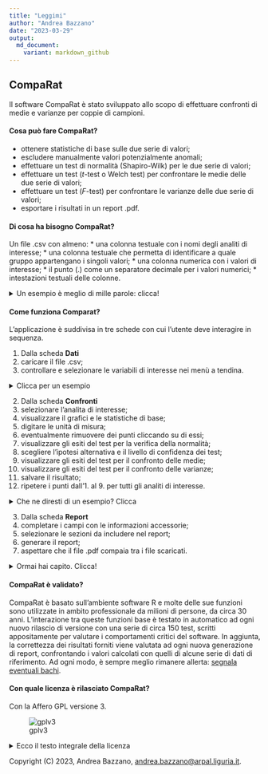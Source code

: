 ```yaml
---
title: "Leggimi"
author: "Andrea Bazzano"
date: "2023-03-29"
output:
  md_document:
    variant: markdown_github
---
```

## CompaRat

Il software CompaRat è stato sviluppato allo scopo di effettuare confronti di medie e varianze per coppie di campioni.

#### Cosa può fare CompaRat?
* ottenere statistiche di base sulle due serie di valori;
* escludere manualmente valori potenzialmente anomali;
* effettuare un test di normalità (Shapiro-Wilk) per le due serie di valori;
* effettuare un test (_t_-test o Welch test) per confrontare le medie delle due serie di valori;
* effettuare un test (_F_-test) per confrontare le varianze delle due serie di valori;
* esportare i risultati in un report .pdf.

#### Di cosa ha bisogno CompaRat?
Un file .csv con almeno:
* una colonna testuale con i nomi degli analiti di interesse;
* una colonna testuale che permetta di identificare a quale gruppo appartengano i singoli valori;
* una colonna numerica con i valori di interesse;
* il punto (.) come un separatore decimale per i valori numerici; 
* intestazioni testuali delle colonne.

<details>
<summary> Un esempio è meglio di mille parole: clicca! </summary>
<img src="./inst/extdata/inputcsv.png">
</details>

#### Come funziona Comparat?
L'applicazione è suddivisa in tre schede con cui l'utente deve interagire in sequenza.

1. Dalla scheda **Dati**
  1. caricare il file .csv;
  2. controllare e selezionare le variabili di interesse nei menù a tendina.
  
<details>
<summary> Clicca per un esempio </summary>
<img src="./inst/extdata/dati.png">
</details>

2. Dalla scheda **Confronti**
  1. selezionare l'analita di interesse;
  2. visualizzare il grafici e le statistiche di base;
  3. digitare le unità di misura;
  4. eventualmente rimuovere dei punti cliccando su di essi;
  5. visualizzare gli esiti del test per la verifica della normalità;
  6. scegliere l'ipotesi alternativa e il livello di confidenza dei test;
  7. visualizzare gli esiti del test per il confronto delle medie;
  8. visualizzare gli esiti del test per il confronto delle varianze;
  9. salvare il risultato;
  10. ripetere i punti dall'1. al 9. per tutti gli analiti di interesse.
  
<details>
<summary> Che ne diresti di un esempio? Clicca </summary>
<img src="./inst/extdata/confronti.png">
</details>
  
3. Dalla scheda **Report**
  1. completare i campi con le informazioni accessorie;
  2. selezionare le sezioni da includere nel report;
  3. generare il report;
  4. aspettare che il file .pdf compaia tra i file scaricati.

<details>
<summary> Ormai hai capito. Clicca! </summary>
<img src="./inst/extdata/report.png" width="50%">
</details>

#### CompaRat è validato?
CompaRat è basato sull'ambiente software R e molte delle sue funzioni sono utilizzate in ambito professionale da milioni di persone, da circa 30 anni.
L'interazione tra queste funzioni base è testato in automatico ad ogni nuovo rilascio di versione con una serie di circa 150 test, scritti appositamente per valutare i comportamenti critici del software.
In aggiunta, la correttezza dei risultati forniti viene valutata ad ogni nuova generazione di report, confrontando i valori calcolati con quelli di alcune serie di dati di riferimento.
Ad ogni modo, è sempre meglio rimanere allerta: [segnala eventuali bachi](mailto:andrea.bazzano@arpal.liguria.it).

#### Con quale licenza è rilasciato CompaRat?
Con la Affero GPL versione 3.

![gplv3](./inst/extdata/agplv3.png)

<details>
<summary> Ecco il testo integrale della licenza </summary>

### GNU AFFERO GENERAL PUBLIC LICENSE

Version 3, 19 November 2007

Copyright (C) 2007 Free Software Foundation, Inc.
<https://fsf.org/>

Everyone is permitted to copy and distribute verbatim copies of this
license document, but changing it is not allowed.

### Preamble

The GNU Affero General Public License is a free, copyleft license for
software and other kinds of works, specifically designed to ensure
cooperation with the community in the case of network server software.

The licenses for most software and other practical works are designed
to take away your freedom to share and change the works. By contrast,
our General Public Licenses are intended to guarantee your freedom to
share and change all versions of a program--to make sure it remains
free software for all its users.

When we speak of free software, we are referring to freedom, not
price. Our General Public Licenses are designed to make sure that you
have the freedom to distribute copies of free software (and charge for
them if you wish), that you receive source code or can get it if you
want it, that you can change the software or use pieces of it in new
free programs, and that you know you can do these things.

Developers that use our General Public Licenses protect your rights
with two steps: (1) assert copyright on the software, and (2) offer
you this License which gives you legal permission to copy, distribute
and/or modify the software.

A secondary benefit of defending all users' freedom is that
improvements made in alternate versions of the program, if they
receive widespread use, become available for other developers to
incorporate. Many developers of free software are heartened and
encouraged by the resulting cooperation. However, in the case of
software used on network servers, this result may fail to come about.
The GNU General Public License permits making a modified version and
letting the public access it on a server without ever releasing its
source code to the public.

The GNU Affero General Public License is designed specifically to
ensure that, in such cases, the modified source code becomes available
to the community. It requires the operator of a network server to
provide the source code of the modified version running there to the
users of that server. Therefore, public use of a modified version, on
a publicly accessible server, gives the public access to the source
code of the modified version.

An older license, called the Affero General Public License and
published by Affero, was designed to accomplish similar goals. This is
a different license, not a version of the Affero GPL, but Affero has
released a new version of the Affero GPL which permits relicensing
under this license.

The precise terms and conditions for copying, distribution and
modification follow.

### TERMS AND CONDITIONS

#### 0. Definitions.

"This License" refers to version 3 of the GNU Affero General Public
License.

"Copyright" also means copyright-like laws that apply to other kinds
of works, such as semiconductor masks.

"The Program" refers to any copyrightable work licensed under this
License. Each licensee is addressed as "you". "Licensees" and
"recipients" may be individuals or organizations.

To "modify" a work means to copy from or adapt all or part of the work
in a fashion requiring copyright permission, other than the making of
an exact copy. The resulting work is called a "modified version" of
the earlier work or a work "based on" the earlier work.

A "covered work" means either the unmodified Program or a work based
on the Program.

To "propagate" a work means to do anything with it that, without
permission, would make you directly or secondarily liable for
infringement under applicable copyright law, except executing it on a
computer or modifying a private copy. Propagation includes copying,
distribution (with or without modification), making available to the
public, and in some countries other activities as well.

To "convey" a work means any kind of propagation that enables other
parties to make or receive copies. Mere interaction with a user
through a computer network, with no transfer of a copy, is not
conveying.

An interactive user interface displays "Appropriate Legal Notices" to
the extent that it includes a convenient and prominently visible
feature that (1) displays an appropriate copyright notice, and (2)
tells the user that there is no warranty for the work (except to the
extent that warranties are provided), that licensees may convey the
work under this License, and how to view a copy of this License. If
the interface presents a list of user commands or options, such as a
menu, a prominent item in the list meets this criterion.

#### 1. Source Code.

The "source code" for a work means the preferred form of the work for
making modifications to it. "Object code" means any non-source form of
a work.

A "Standard Interface" means an interface that either is an official
standard defined by a recognized standards body, or, in the case of
interfaces specified for a particular programming language, one that
is widely used among developers working in that language.

The "System Libraries" of an executable work include anything, other
than the work as a whole, that (a) is included in the normal form of
packaging a Major Component, but which is not part of that Major
Component, and (b) serves only to enable use of the work with that
Major Component, or to implement a Standard Interface for which an
implementation is available to the public in source code form. A
"Major Component", in this context, means a major essential component
(kernel, window system, and so on) of the specific operating system
(if any) on which the executable work runs, or a compiler used to
produce the work, or an object code interpreter used to run it.

The "Corresponding Source" for a work in object code form means all
the source code needed to generate, install, and (for an executable
work) run the object code and to modify the work, including scripts to
control those activities. However, it does not include the work's
System Libraries, or general-purpose tools or generally available free
programs which are used unmodified in performing those activities but
which are not part of the work. For example, Corresponding Source
includes interface definition files associated with source files for
the work, and the source code for shared libraries and dynamically
linked subprograms that the work is specifically designed to require,
such as by intimate data communication or control flow between those
subprograms and other parts of the work.

The Corresponding Source need not include anything that users can
regenerate automatically from other parts of the Corresponding Source.

The Corresponding Source for a work in source code form is that same
work.

#### 2. Basic Permissions.

All rights granted under this License are granted for the term of
copyright on the Program, and are irrevocable provided the stated
conditions are met. This License explicitly affirms your unlimited
permission to run the unmodified Program. The output from running a
covered work is covered by this License only if the output, given its
content, constitutes a covered work. This License acknowledges your
rights of fair use or other equivalent, as provided by copyright law.

You may make, run and propagate covered works that you do not convey,
without conditions so long as your license otherwise remains in force.
You may convey covered works to others for the sole purpose of having
them make modifications exclusively for you, or provide you with
facilities for running those works, provided that you comply with the
terms of this License in conveying all material for which you do not
control copyright. Those thus making or running the covered works for
you must do so exclusively on your behalf, under your direction and
control, on terms that prohibit them from making any copies of your
copyrighted material outside their relationship with you.

Conveying under any other circumstances is permitted solely under the
conditions stated below. Sublicensing is not allowed; section 10 makes
it unnecessary.

#### 3. Protecting Users' Legal Rights From Anti-Circumvention Law.

No covered work shall be deemed part of an effective technological
measure under any applicable law fulfilling obligations under article
11 of the WIPO copyright treaty adopted on 20 December 1996, or
similar laws prohibiting or restricting circumvention of such
measures.

When you convey a covered work, you waive any legal power to forbid
circumvention of technological measures to the extent such
circumvention is effected by exercising rights under this License with
respect to the covered work, and you disclaim any intention to limit
operation or modification of the work as a means of enforcing, against
the work's users, your or third parties' legal rights to forbid
circumvention of technological measures.

#### 4. Conveying Verbatim Copies.

You may convey verbatim copies of the Program's source code as you
receive it, in any medium, provided that you conspicuously and
appropriately publish on each copy an appropriate copyright notice;
keep intact all notices stating that this License and any
non-permissive terms added in accord with section 7 apply to the code;
keep intact all notices of the absence of any warranty; and give all
recipients a copy of this License along with the Program.

You may charge any price or no price for each copy that you convey,
and you may offer support or warranty protection for a fee.

#### 5. Conveying Modified Source Versions.

You may convey a work based on the Program, or the modifications to
produce it from the Program, in the form of source code under the
terms of section 4, provided that you also meet all of these
conditions:

-   a) The work must carry prominent notices stating that you modified
    it, and giving a relevant date.
-   b) The work must carry prominent notices stating that it is
    released under this License and any conditions added under
    section 7. This requirement modifies the requirement in section 4
    to "keep intact all notices".
-   c) You must license the entire work, as a whole, under this
    License to anyone who comes into possession of a copy. This
    License will therefore apply, along with any applicable section 7
    additional terms, to the whole of the work, and all its parts,
    regardless of how they are packaged. This License gives no
    permission to license the work in any other way, but it does not
    invalidate such permission if you have separately received it.
-   d) If the work has interactive user interfaces, each must display
    Appropriate Legal Notices; however, if the Program has interactive
    interfaces that do not display Appropriate Legal Notices, your
    work need not make them do so.

A compilation of a covered work with other separate and independent
works, which are not by their nature extensions of the covered work,
and which are not combined with it such as to form a larger program,
in or on a volume of a storage or distribution medium, is called an
"aggregate" if the compilation and its resulting copyright are not
used to limit the access or legal rights of the compilation's users
beyond what the individual works permit. Inclusion of a covered work
in an aggregate does not cause this License to apply to the other
parts of the aggregate.

#### 6. Conveying Non-Source Forms.

You may convey a covered work in object code form under the terms of
sections 4 and 5, provided that you also convey the machine-readable
Corresponding Source under the terms of this License, in one of these
ways:

-   a) Convey the object code in, or embodied in, a physical product
    (including a physical distribution medium), accompanied by the
    Corresponding Source fixed on a durable physical medium
    customarily used for software interchange.
-   b) Convey the object code in, or embodied in, a physical product
    (including a physical distribution medium), accompanied by a
    written offer, valid for at least three years and valid for as
    long as you offer spare parts or customer support for that product
    model, to give anyone who possesses the object code either (1) a
    copy of the Corresponding Source for all the software in the
    product that is covered by this License, on a durable physical
    medium customarily used for software interchange, for a price no
    more than your reasonable cost of physically performing this
    conveying of source, or (2) access to copy the Corresponding
    Source from a network server at no charge.
-   c) Convey individual copies of the object code with a copy of the
    written offer to provide the Corresponding Source. This
    alternative is allowed only occasionally and noncommercially, and
    only if you received the object code with such an offer, in accord
    with subsection 6b.
-   d) Convey the object code by offering access from a designated
    place (gratis or for a charge), and offer equivalent access to the
    Corresponding Source in the same way through the same place at no
    further charge. You need not require recipients to copy the
    Corresponding Source along with the object code. If the place to
    copy the object code is a network server, the Corresponding Source
    may be on a different server (operated by you or a third party)
    that supports equivalent copying facilities, provided you maintain
    clear directions next to the object code saying where to find the
    Corresponding Source. Regardless of what server hosts the
    Corresponding Source, you remain obligated to ensure that it is
    available for as long as needed to satisfy these requirements.
-   e) Convey the object code using peer-to-peer transmission,
    provided you inform other peers where the object code and
    Corresponding Source of the work are being offered to the general
    public at no charge under subsection 6d.

A separable portion of the object code, whose source code is excluded
from the Corresponding Source as a System Library, need not be
included in conveying the object code work.

A "User Product" is either (1) a "consumer product", which means any
tangible personal property which is normally used for personal,
family, or household purposes, or (2) anything designed or sold for
incorporation into a dwelling. In determining whether a product is a
consumer product, doubtful cases shall be resolved in favor of
coverage. For a particular product received by a particular user,
"normally used" refers to a typical or common use of that class of
product, regardless of the status of the particular user or of the way
in which the particular user actually uses, or expects or is expected
to use, the product. A product is a consumer product regardless of
whether the product has substantial commercial, industrial or
non-consumer uses, unless such uses represent the only significant
mode of use of the product.

"Installation Information" for a User Product means any methods,
procedures, authorization keys, or other information required to
install and execute modified versions of a covered work in that User
Product from a modified version of its Corresponding Source. The
information must suffice to ensure that the continued functioning of
the modified object code is in no case prevented or interfered with
solely because modification has been made.

If you convey an object code work under this section in, or with, or
specifically for use in, a User Product, and the conveying occurs as
part of a transaction in which the right of possession and use of the
User Product is transferred to the recipient in perpetuity or for a
fixed term (regardless of how the transaction is characterized), the
Corresponding Source conveyed under this section must be accompanied
by the Installation Information. But this requirement does not apply
if neither you nor any third party retains the ability to install
modified object code on the User Product (for example, the work has
been installed in ROM).

The requirement to provide Installation Information does not include a
requirement to continue to provide support service, warranty, or
updates for a work that has been modified or installed by the
recipient, or for the User Product in which it has been modified or
installed. Access to a network may be denied when the modification
itself materially and adversely affects the operation of the network
or violates the rules and protocols for communication across the
network.

Corresponding Source conveyed, and Installation Information provided,
in accord with this section must be in a format that is publicly
documented (and with an implementation available to the public in
source code form), and must require no special password or key for
unpacking, reading or copying.

#### 7. Additional Terms.

"Additional permissions" are terms that supplement the terms of this
License by making exceptions from one or more of its conditions.
Additional permissions that are applicable to the entire Program shall
be treated as though they were included in this License, to the extent
that they are valid under applicable law. If additional permissions
apply only to part of the Program, that part may be used separately
under those permissions, but the entire Program remains governed by
this License without regard to the additional permissions.

When you convey a copy of a covered work, you may at your option
remove any additional permissions from that copy, or from any part of
it. (Additional permissions may be written to require their own
removal in certain cases when you modify the work.) You may place
additional permissions on material, added by you to a covered work,
for which you have or can give appropriate copyright permission.

Notwithstanding any other provision of this License, for material you
add to a covered work, you may (if authorized by the copyright holders
of that material) supplement the terms of this License with terms:

-   a) Disclaiming warranty or limiting liability differently from the
    terms of sections 15 and 16 of this License; or
-   b) Requiring preservation of specified reasonable legal notices or
    author attributions in that material or in the Appropriate Legal
    Notices displayed by works containing it; or
-   c) Prohibiting misrepresentation of the origin of that material,
    or requiring that modified versions of such material be marked in
    reasonable ways as different from the original version; or
-   d) Limiting the use for publicity purposes of names of licensors
    or authors of the material; or
-   e) Declining to grant rights under trademark law for use of some
    trade names, trademarks, or service marks; or
-   f) Requiring indemnification of licensors and authors of that
    material by anyone who conveys the material (or modified versions
    of it) with contractual assumptions of liability to the recipient,
    for any liability that these contractual assumptions directly
    impose on those licensors and authors.

All other non-permissive additional terms are considered "further
restrictions" within the meaning of section 10. If the Program as you
received it, or any part of it, contains a notice stating that it is
governed by this License along with a term that is a further
restriction, you may remove that term. If a license document contains
a further restriction but permits relicensing or conveying under this
License, you may add to a covered work material governed by the terms
of that license document, provided that the further restriction does
not survive such relicensing or conveying.

If you add terms to a covered work in accord with this section, you
must place, in the relevant source files, a statement of the
additional terms that apply to those files, or a notice indicating
where to find the applicable terms.

Additional terms, permissive or non-permissive, may be stated in the
form of a separately written license, or stated as exceptions; the
above requirements apply either way.

#### 8. Termination.

You may not propagate or modify a covered work except as expressly
provided under this License. Any attempt otherwise to propagate or
modify it is void, and will automatically terminate your rights under
this License (including any patent licenses granted under the third
paragraph of section 11).

However, if you cease all violation of this License, then your license
from a particular copyright holder is reinstated (a) provisionally,
unless and until the copyright holder explicitly and finally
terminates your license, and (b) permanently, if the copyright holder
fails to notify you of the violation by some reasonable means prior to
60 days after the cessation.

Moreover, your license from a particular copyright holder is
reinstated permanently if the copyright holder notifies you of the
violation by some reasonable means, this is the first time you have
received notice of violation of this License (for any work) from that
copyright holder, and you cure the violation prior to 30 days after
your receipt of the notice.

Termination of your rights under this section does not terminate the
licenses of parties who have received copies or rights from you under
this License. If your rights have been terminated and not permanently
reinstated, you do not qualify to receive new licenses for the same
material under section 10.

#### 9. Acceptance Not Required for Having Copies.

You are not required to accept this License in order to receive or run
a copy of the Program. Ancillary propagation of a covered work
occurring solely as a consequence of using peer-to-peer transmission
to receive a copy likewise does not require acceptance. However,
nothing other than this License grants you permission to propagate or
modify any covered work. These actions infringe copyright if you do
not accept this License. Therefore, by modifying or propagating a
covered work, you indicate your acceptance of this License to do so.

#### 10. Automatic Licensing of Downstream Recipients.

Each time you convey a covered work, the recipient automatically
receives a license from the original licensors, to run, modify and
propagate that work, subject to this License. You are not responsible
for enforcing compliance by third parties with this License.

An "entity transaction" is a transaction transferring control of an
organization, or substantially all assets of one, or subdividing an
organization, or merging organizations. If propagation of a covered
work results from an entity transaction, each party to that
transaction who receives a copy of the work also receives whatever
licenses to the work the party's predecessor in interest had or could
give under the previous paragraph, plus a right to possession of the
Corresponding Source of the work from the predecessor in interest, if
the predecessor has it or can get it with reasonable efforts.

You may not impose any further restrictions on the exercise of the
rights granted or affirmed under this License. For example, you may
not impose a license fee, royalty, or other charge for exercise of
rights granted under this License, and you may not initiate litigation
(including a cross-claim or counterclaim in a lawsuit) alleging that
any patent claim is infringed by making, using, selling, offering for
sale, or importing the Program or any portion of it.

#### 11. Patents.

A "contributor" is a copyright holder who authorizes use under this
License of the Program or a work on which the Program is based. The
work thus licensed is called the contributor's "contributor version".

A contributor's "essential patent claims" are all patent claims owned
or controlled by the contributor, whether already acquired or
hereafter acquired, that would be infringed by some manner, permitted
by this License, of making, using, or selling its contributor version,
but do not include claims that would be infringed only as a
consequence of further modification of the contributor version. For
purposes of this definition, "control" includes the right to grant
patent sublicenses in a manner consistent with the requirements of
this License.

Each contributor grants you a non-exclusive, worldwide, royalty-free
patent license under the contributor's essential patent claims, to
make, use, sell, offer for sale, import and otherwise run, modify and
propagate the contents of its contributor version.

In the following three paragraphs, a "patent license" is any express
agreement or commitment, however denominated, not to enforce a patent
(such as an express permission to practice a patent or covenant not to
sue for patent infringement). To "grant" such a patent license to a
party means to make such an agreement or commitment not to enforce a
patent against the party.

If you convey a covered work, knowingly relying on a patent license,
and the Corresponding Source of the work is not available for anyone
to copy, free of charge and under the terms of this License, through a
publicly available network server or other readily accessible means,
then you must either (1) cause the Corresponding Source to be so
available, or (2) arrange to deprive yourself of the benefit of the
patent license for this particular work, or (3) arrange, in a manner
consistent with the requirements of this License, to extend the patent
license to downstream recipients. "Knowingly relying" means you have
actual knowledge that, but for the patent license, your conveying the
covered work in a country, or your recipient's use of the covered work
in a country, would infringe one or more identifiable patents in that
country that you have reason to believe are valid.

If, pursuant to or in connection with a single transaction or
arrangement, you convey, or propagate by procuring conveyance of, a
covered work, and grant a patent license to some of the parties
receiving the covered work authorizing them to use, propagate, modify
or convey a specific copy of the covered work, then the patent license
you grant is automatically extended to all recipients of the covered
work and works based on it.

A patent license is "discriminatory" if it does not include within the
scope of its coverage, prohibits the exercise of, or is conditioned on
the non-exercise of one or more of the rights that are specifically
granted under this License. You may not convey a covered work if you
are a party to an arrangement with a third party that is in the
business of distributing software, under which you make payment to the
third party based on the extent of your activity of conveying the
work, and under which the third party grants, to any of the parties
who would receive the covered work from you, a discriminatory patent
license (a) in connection with copies of the covered work conveyed by
you (or copies made from those copies), or (b) primarily for and in
connection with specific products or compilations that contain the
covered work, unless you entered into that arrangement, or that patent
license was granted, prior to 28 March 2007.

Nothing in this License shall be construed as excluding or limiting
any implied license or other defenses to infringement that may
otherwise be available to you under applicable patent law.

#### 12. No Surrender of Others' Freedom.

If conditions are imposed on you (whether by court order, agreement or
otherwise) that contradict the conditions of this License, they do not
excuse you from the conditions of this License. If you cannot convey a
covered work so as to satisfy simultaneously your obligations under
this License and any other pertinent obligations, then as a
consequence you may not convey it at all. For example, if you agree to
terms that obligate you to collect a royalty for further conveying
from those to whom you convey the Program, the only way you could
satisfy both those terms and this License would be to refrain entirely
from conveying the Program.

#### 13. Remote Network Interaction; Use with the GNU General Public License.

Notwithstanding any other provision of this License, if you modify the
Program, your modified version must prominently offer all users
interacting with it remotely through a computer network (if your
version supports such interaction) an opportunity to receive the
Corresponding Source of your version by providing access to the
Corresponding Source from a network server at no charge, through some
standard or customary means of facilitating copying of software. This
Corresponding Source shall include the Corresponding Source for any
work covered by version 3 of the GNU General Public License that is
incorporated pursuant to the following paragraph.

Notwithstanding any other provision of this License, you have
permission to link or combine any covered work with a work licensed
under version 3 of the GNU General Public License into a single
combined work, and to convey the resulting work. The terms of this
License will continue to apply to the part which is the covered work,
but the work with which it is combined will remain governed by version
3 of the GNU General Public License.

#### 14. Revised Versions of this License.

The Free Software Foundation may publish revised and/or new versions
of the GNU Affero General Public License from time to time. Such new
versions will be similar in spirit to the present version, but may
differ in detail to address new problems or concerns.

Each version is given a distinguishing version number. If the Program
specifies that a certain numbered version of the GNU Affero General
Public License "or any later version" applies to it, you have the
option of following the terms and conditions either of that numbered
version or of any later version published by the Free Software
Foundation. If the Program does not specify a version number of the
GNU Affero General Public License, you may choose any version ever
published by the Free Software Foundation.

If the Program specifies that a proxy can decide which future versions
of the GNU Affero General Public License can be used, that proxy's
public statement of acceptance of a version permanently authorizes you
to choose that version for the Program.

Later license versions may give you additional or different
permissions. However, no additional obligations are imposed on any
author or copyright holder as a result of your choosing to follow a
later version.

#### 15. Disclaimer of Warranty.

THERE IS NO WARRANTY FOR THE PROGRAM, TO THE EXTENT PERMITTED BY
APPLICABLE LAW. EXCEPT WHEN OTHERWISE STATED IN WRITING THE COPYRIGHT
HOLDERS AND/OR OTHER PARTIES PROVIDE THE PROGRAM "AS IS" WITHOUT
WARRANTY OF ANY KIND, EITHER EXPRESSED OR IMPLIED, INCLUDING, BUT NOT
LIMITED TO, THE IMPLIED WARRANTIES OF MERCHANTABILITY AND FITNESS FOR
A PARTICULAR PURPOSE. THE ENTIRE RISK AS TO THE QUALITY AND
PERFORMANCE OF THE PROGRAM IS WITH YOU. SHOULD THE PROGRAM PROVE
DEFECTIVE, YOU ASSUME THE COST OF ALL NECESSARY SERVICING, REPAIR OR
CORRECTION.

#### 16. Limitation of Liability.

IN NO EVENT UNLESS REQUIRED BY APPLICABLE LAW OR AGREED TO IN WRITING
WILL ANY COPYRIGHT HOLDER, OR ANY OTHER PARTY WHO MODIFIES AND/OR
CONVEYS THE PROGRAM AS PERMITTED ABOVE, BE LIABLE TO YOU FOR DAMAGES,
INCLUDING ANY GENERAL, SPECIAL, INCIDENTAL OR CONSEQUENTIAL DAMAGES
ARISING OUT OF THE USE OR INABILITY TO USE THE PROGRAM (INCLUDING BUT
NOT LIMITED TO LOSS OF DATA OR DATA BEING RENDERED INACCURATE OR
LOSSES SUSTAINED BY YOU OR THIRD PARTIES OR A FAILURE OF THE PROGRAM
TO OPERATE WITH ANY OTHER PROGRAMS), EVEN IF SUCH HOLDER OR OTHER
PARTY HAS BEEN ADVISED OF THE POSSIBILITY OF SUCH DAMAGES.

#### 17. Interpretation of Sections 15 and 16.

If the disclaimer of warranty and limitation of liability provided
above cannot be given local legal effect according to their terms,
reviewing courts shall apply local law that most closely approximates
an absolute waiver of all civil liability in connection with the
Program, unless a warranty or assumption of liability accompanies a
copy of the Program in return for a fee.

END OF TERMS AND CONDITIONS

### How to Apply These Terms to Your New Programs

If you develop a new program, and you want it to be of the greatest
possible use to the public, the best way to achieve this is to make it
free software which everyone can redistribute and change under these
terms.

To do so, attach the following notices to the program. It is safest to
attach them to the start of each source file to most effectively state
the exclusion of warranty; and each file should have at least the
"copyright" line and a pointer to where the full notice is found.

        <one line to give the program's name and a brief idea of what it does.>
        Copyright (C) <year>  <name of author>

        This program is free software: you can redistribute it and/or modify
        it under the terms of the GNU Affero General Public License as
        published by the Free Software Foundation, either version 3 of the
        License, or (at your option) any later version.

        This program is distributed in the hope that it will be useful,
        but WITHOUT ANY WARRANTY; without even the implied warranty of
        MERCHANTABILITY or FITNESS FOR A PARTICULAR PURPOSE.  See the
        GNU Affero General Public License for more details.

        You should have received a copy of the GNU Affero General Public License
        along with this program.  If not, see <https://www.gnu.org/licenses/>.

Also add information on how to contact you by electronic and paper
mail.

If your software can interact with users remotely through a computer
network, you should also make sure that it provides a way for users to
get its source. For example, if your program is a web application, its
interface could display a "Source" link that leads users to an archive
of the code. There are many ways you could offer source, and different
solutions will be better for different programs; see section 13 for
the specific requirements.

You should also get your employer (if you work as a programmer) or
school, if any, to sign a "copyright disclaimer" for the program, if
necessary. For more information on this, and how to apply and follow
the GNU AGPL, see <https://www.gnu.org/licenses/>.
</details>

Copyright (C) 2023, Andrea Bazzano, [andrea.bazzano@arpal.liguria.it](mailto:andrea.bazzano@arpal.liguria.it).
